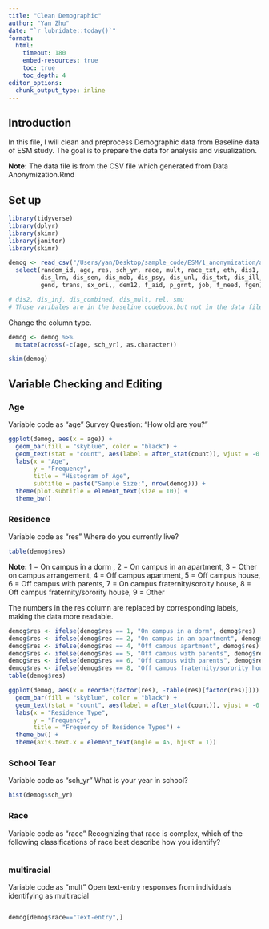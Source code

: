 ```yaml
---
title: "Clean Demographic"
author: "Yan Zhu"
date: "`r lubridate::today()`"
format: 
  html:
    timeout: 180
    embed-resources: true
    toc: true 
    toc_depth: 4
editor_options: 
  chunk_output_type: inline
---
```


## Introduction
In this file, I will  clean and preprocess Demographic data from Baseline data of ESM study. The goal is to prepare the data for analysis and visualization.

**Note:** The data file is from the CSV file which generated from Data Anonymization.Rmd

## Set up
```r
library(tidyverse)
library(dplyr)
library(skimr)
library(janitor)
library(skimr)
```

```r
demog <- read_csv("/Users/yan/Desktop/sample_code/ESM/1_anonymization/anonymous_baseline.csv") %>% 
  select(random_id, age, res, sch_yr, race, mult, race_txt, eth, dis1, dis_dev,
         dis_lrn, dis_sen, dis_mob, dis_psy, dis_unl, dis_txt, dis_ill,dis_dev,
         gend, trans, sx_ori,, dem12, f_aid, p_grnt, job, f_need, fgen) %>% glimpse()

# dis2, dis_inj, dis_combined, dis_mult, rel, smu 
# Those varibales are in the baseline codebook,but not in the data file.
```

Change the column type.
```r
demog <- demog %>%
  mutate(across(-c(age, sch_yr), as.character))
```

```r
skim(demog)
```


## Variable Checking and Editing

### Age
Variable code as "age"
Survey Question: "How old are you?"
```r
ggplot(demog, aes(x = age)) +
  geom_bar(fill = "skyblue", color = "black") +
  geom_text(stat = "count", aes(label = after_stat(count)), vjust = -0.5) +
  labs(x = "Age",
       y = "Frequency",
       title = "Histogram of Age",
       subtitle = paste("Sample Size:", nrow(demog))) +
  theme(plot.subtitle = element_text(size = 10)) +
  theme_bw()
```

### Residence
Variable code as "res"
Where do you currently live?
```r
table(demog$res)
```

**Note:** 1 = On campus in a dorm , 2 = On campus in an apartment, 3 = Other on campus arrangement, 4 = Off campus apartment, 5 = Off campus house, 6 = Off campus with parents, 7 = On campus fraternity/soroity house, 8 = Off campus fraternity/sorority house,  9 = Other

The numbers in the res column are replaced by corresponding labels, making the data more readable.
```r
demog$res <- ifelse(demog$res == 1, "On campus in a dorm", demog$res)
demog$res <- ifelse(demog$res == 2, "On campus in an apartment", demog$res)
demog$res <- ifelse(demog$res == 4, "Off campus apartment", demog$res)
demog$res <- ifelse(demog$res == 5, "Off campus with parents", demog$res)
demog$res <- ifelse(demog$res == 6, "Off campus with parents", demog$res)
demog$res <- ifelse(demog$res == 8, "Off campus fraternity/sorority house", demog$res)
table(demog$res)
```

```r
ggplot(demog, aes(x = reorder(factor(res), -table(res)[factor(res)]))) +
  geom_bar(fill = "skyblue", color = "black") +
  geom_text(stat = "count", aes(label = after_stat(count)), vjust = -0.5) +
  labs(x = "Residence Type",
       y = "Frequency",
       title = "Frequency of Residence Types") +
  theme_bw() +
  theme(axis.text.x = element_text(angle = 45, hjust = 1))
```


### School Tear
Variable code as "sch_yr"
What is your year in school?
```r
hist(demog$sch_yr)
```

### Race
Variable code as "race"
Recognizing that race is complex, which of the following classifications of race best describe how you identify?
```r

```

### multiracial
Variable code as "mult"
Open text-entry responses from individuals identifying as multiracial
```r

```

```r

demog[demog$race=="Text-entry",]
```



